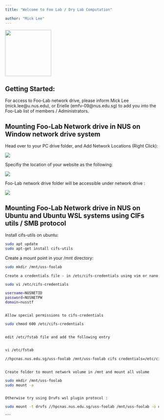 ```yaml
---
title: "Welcome to Foo Lab / Dry Lab Computation"

author: "Mick Lee"
---
```


![](images/56055865.jpg){fig-align="left" width="151"}

## **Getting Started:**

For access to Foo-Lab network drive, please inform Mick Lee (mick.lee\@u.nus.edu), or Erielle (emfv-09\@nus.edu.sg) to add you into the Foo-Lab list of members / Administrators.

## **Mounting Foo-Lab Network drive in NUS on Window network drive system**

Head over to your PC drive folder, and Add Network Locations (Right Click):

![](images/Screenshot_addnetwork.jpg)

Specifiy the location of your website as the following:

![](images/Screenshot_addnetwork2.jpg)

Foo-Lab network drive folder will be accessible under network drive :

![](images/Screenshot_addnetwork3.jpg)

## **Mounting Foo-Lab Network drive in NUS on Ubuntu and Ubuntu WSL systems using CIFs utils / SMB protocol**

Install cifs-utils on ubuntu:

``` bash
sudo apt update
sudo apt-get install cifs-utils
```

Create a mount point in your /mnt directory:

``` bash
sudo mkdir /mnt/uss-foolab
```

```         
Create a credentials file - in /etc/cifs-credentials using vim or nano
```

``` bash
sudo vi /etc/cifs-credentials

username=NUSNETID
password=NUSNETPW
domain=nusstf
```

```         

Allow special permissions to cifs-credentials
```

``` bash
sudo chmod 600 /etc/cifs-credentials
```

```         

edit /etc/fstab file and add the following entry
```

``` bash

vi /etc/fstab

//hpcnas.nus.edu.sg/uss-foolab /mnt/uss-foolab cifs credentials=/etc/cifs-credentials 0 0
```

```         

Create folder to mount network volume in /mnt and mount all volume
```

``` bash
sudo mkdir /mnt/uss-foolab 
sudo mount -a 
```

```         

Otherwise try using DrvFs wsl plugin protocol :
```

``` bash
sudo mount -t drvfs //hpcnas.nus.edu.sg/uss-foolab /mnt/uss-foolab -o username=NUSNETID
```

\`\`\`\`
